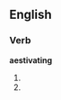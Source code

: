 ==English==
===Verb===
'''aestivating'''
#{{present participle of|aestivate}}
#{{alternative spelling of|estivating}}